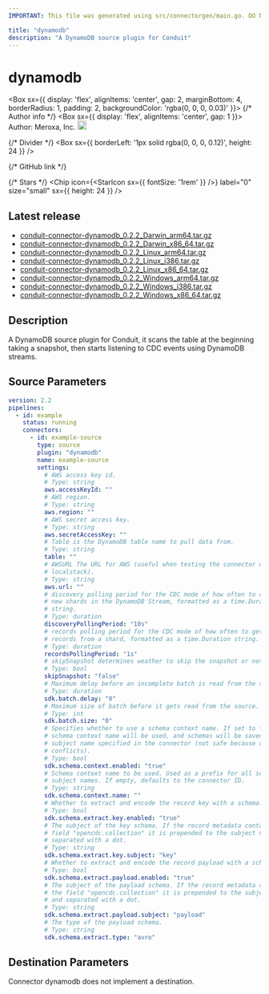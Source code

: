 ```yaml
---
IMPORTANT: This file was generated using src/connectorgen/main.go. DO NOT EDIT.

title: "dynamodb"
description: "A DynamoDB source plugin for Conduit"
---
```



# dynamodb

<Box sx={{
  display: 'flex',
  alignItems: 'center',
  gap: 2,
  marginBottom: 4,
  borderRadius: 1,
  padding: 2,
  backgroundColor: 'rgba(0, 0, 0, 0.03)'
}}>
  {/* Author info */}
  <Box sx={{ display: 'flex', alignItems: 'center', gap: 1 }}>
    <span>Author: Meroxa, Inc.</span>
    <Tooltip title="Created by the Conduit team">
      <img src='/img/conduit/conduit-ring.png' width='18' alt="Conduit team logo" />
    </Tooltip>
  </Box>

  {/* Divider */}
  <Box sx={{ borderLeft: '1px solid rgba(0, 0, 0, 0.12)', height: 24 }} />

  {/* GitHub link */}
  <Link
    href="https://github.com/conduitio-labs/conduit-connector-dynamodb"
    target="_blank"
    sx={{
      display: 'flex',
      alignItems: 'center',
      gap: 0.5,
      color: 'inherit',
      textDecoration: 'none',
      '&:hover': {
        textDecoration: 'underline'
      }
    }}
  >
    <GitHubIcon sx={{ fontSize: '1.5rem' }} />
  </Link>

  {/* Stars */}
  <Chip
    icon={<StarIcon sx={{ fontSize: '1rem' }} />}
    label="0"
    size="small"
    sx={{ height: 24 }}
  />
</Box>

## Latest release

- [conduit-connector-dynamodb_0.2.2_Darwin_arm64.tar.gz](https://conduit.gateway.scarf.sh/connector/download/conduitio-labs/conduit-connector-dynamodb/releases/download/v0.2.2/conduit-connector-dynamodb_0.2.2_Darwin_arm64.tar.gz)
- [conduit-connector-dynamodb_0.2.2_Darwin_x86_64.tar.gz](https://conduit.gateway.scarf.sh/connector/download/conduitio-labs/conduit-connector-dynamodb/releases/download/v0.2.2/conduit-connector-dynamodb_0.2.2_Darwin_x86_64.tar.gz)
- [conduit-connector-dynamodb_0.2.2_Linux_arm64.tar.gz](https://conduit.gateway.scarf.sh/connector/download/conduitio-labs/conduit-connector-dynamodb/releases/download/v0.2.2/conduit-connector-dynamodb_0.2.2_Linux_arm64.tar.gz)
- [conduit-connector-dynamodb_0.2.2_Linux_i386.tar.gz](https://conduit.gateway.scarf.sh/connector/download/conduitio-labs/conduit-connector-dynamodb/releases/download/v0.2.2/conduit-connector-dynamodb_0.2.2_Linux_i386.tar.gz)
- [conduit-connector-dynamodb_0.2.2_Linux_x86_64.tar.gz](https://conduit.gateway.scarf.sh/connector/download/conduitio-labs/conduit-connector-dynamodb/releases/download/v0.2.2/conduit-connector-dynamodb_0.2.2_Linux_x86_64.tar.gz)
- [conduit-connector-dynamodb_0.2.2_Windows_arm64.tar.gz](https://conduit.gateway.scarf.sh/connector/download/conduitio-labs/conduit-connector-dynamodb/releases/download/v0.2.2/conduit-connector-dynamodb_0.2.2_Windows_arm64.tar.gz)
- [conduit-connector-dynamodb_0.2.2_Windows_i386.tar.gz](https://conduit.gateway.scarf.sh/connector/download/conduitio-labs/conduit-connector-dynamodb/releases/download/v0.2.2/conduit-connector-dynamodb_0.2.2_Windows_i386.tar.gz)
- [conduit-connector-dynamodb_0.2.2_Windows_x86_64.tar.gz](https://conduit.gateway.scarf.sh/connector/download/conduitio-labs/conduit-connector-dynamodb/releases/download/v0.2.2/conduit-connector-dynamodb_0.2.2_Windows_x86_64.tar.gz)

## Description

A DynamoDB source plugin for Conduit, it scans the table at the beginning taking a snapshot, then starts listening to CDC events using DynamoDB streams.

## Source Parameters

```yaml
version: 2.2
pipelines:
  - id: example
    status: running
    connectors:
      - id: example-source
        type: source
        plugin: "dynamodb"
        name: example-source
        settings:
          # AWS access key id.
          # Type: string
          aws.accessKeyId: ""
          # AWS region.
          # Type: string
          aws.region: ""
          # AWS secret access key.
          # Type: string
          aws.secretAccessKey: ""
          # Table is the DynamoDB table name to pull data from.
          # Type: string
          table: ""
          # AWSURL The URL for AWS (useful when testing the connector with
          # localstack).
          # Type: string
          aws.url: ""
          # discovery polling period for the CDC mode of how often to check for
          # new shards in the DynamoDB Stream, formatted as a time.Duration
          # string.
          # Type: duration
          discoveryPollingPeriod: "10s"
          # records polling period for the CDC mode of how often to get new
          # records from a shard, formatted as a time.Duration string.
          # Type: duration
          recordsPollingPeriod: "1s"
          # skipSnapshot determines weather to skip the snapshot or not.
          # Type: bool
          skipSnapshot: "false"
          # Maximum delay before an incomplete batch is read from the source.
          # Type: duration
          sdk.batch.delay: "0"
          # Maximum size of batch before it gets read from the source.
          # Type: int
          sdk.batch.size: "0"
          # Specifies whether to use a schema context name. If set to false, no
          # schema context name will be used, and schemas will be saved with the
          # subject name specified in the connector (not safe because of name
          # conflicts).
          # Type: bool
          sdk.schema.context.enabled: "true"
          # Schema context name to be used. Used as a prefix for all schema
          # subject names. If empty, defaults to the connector ID.
          # Type: string
          sdk.schema.context.name: ""
          # Whether to extract and encode the record key with a schema.
          # Type: bool
          sdk.schema.extract.key.enabled: "true"
          # The subject of the key schema. If the record metadata contains the
          # field "opencdc.collection" it is prepended to the subject name and
          # separated with a dot.
          # Type: string
          sdk.schema.extract.key.subject: "key"
          # Whether to extract and encode the record payload with a schema.
          # Type: bool
          sdk.schema.extract.payload.enabled: "true"
          # The subject of the payload schema. If the record metadata contains
          # the field "opencdc.collection" it is prepended to the subject name
          # and separated with a dot.
          # Type: string
          sdk.schema.extract.payload.subject: "payload"
          # The type of the payload schema.
          # Type: string
          sdk.schema.extract.type: "avro"
```

## Destination Parameters

Connector dynamodb does not implement a destination.

